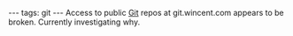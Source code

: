 ---
tags: git
---
Access to public [[Git]] repos at git.wincent.com appears to be broken. Currently investigating why.
